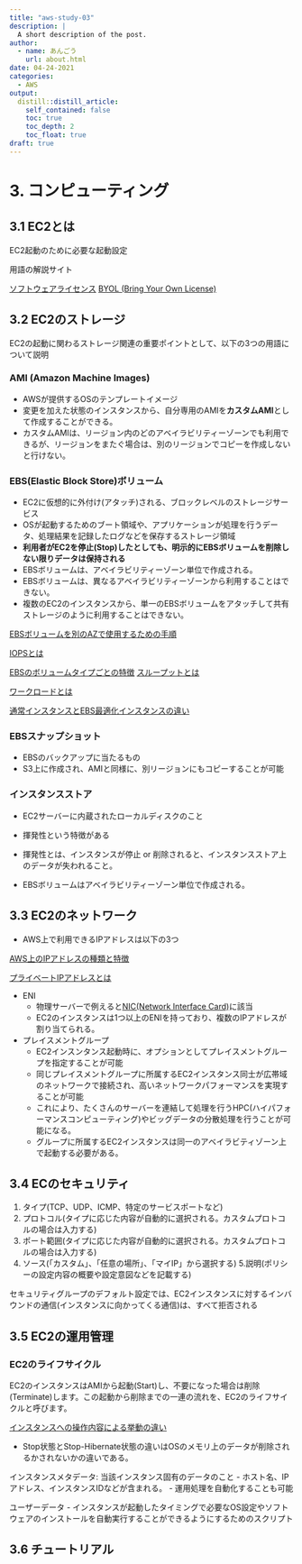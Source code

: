 ```yaml
---
title: "aws-study-03"
description: |
  A short description of the post.
author:
  - name: あんごう
    url: about.html
date: 04-24-2021
categories:
  - AWS
output:
  distill::distill_article:
    self_contained: false
    toc: true
    toc_depth: 2
    toc_float: true
draft: true
---
```


# 3. コンピューティング

## 3.1 EC2とは

EC2起動のために必要な起動設定

[](./3.1.png)

用語の解説サイト

[ソフトウェアライセンス](https://wa3.i-3-i.info/word16282.html)
[BYOL (Bring Your Own License)](https://e-words.jp/w/BYOL.html)


## 3.2 EC2のストレージ

EC2の起動に関わるストレージ関連の重要ポイントとして、以下の3つの用語について説明

### AMI (Amazon Machine Images)

- AWSが提供するOSのテンプレートイメージ
- 変更を加えた状態のインスタンスから、自分専用のAMIを**カスタムAMI**として作成することができる。
- カスタムAMIは、リージョン内のどのアベイラビリティーゾーンでも利用できるが、リージョンをまたぐ場合は、別のリージョンでコピーを作成しないと行けない。

### EBS(Elastic Block Store)ボリューム

- EC2に仮想的に外付け(アタッチ)される、ブロックレベルのストレージサービス
- OSが起動するためのブート領域や、アプリケーションが処理を行うデータ、処理結果を記録したログなどを保存するストレージ領域
- **利用者がEC2を停止(Stop)したとしても、明示的にEBSボリュームを削除しない限りデータは保持される**
- EBSボリュームは、アベイラビリティーゾーン単位で作成される。
- EBSボリュームは、異なるアベイラビリティーゾーンから利用することはできない。
- 複数のEC2のインスタンスから、単一のEBSボリュームをアタッチして共有ストレージのように利用することはできない。

[EBSボリュームを別のAZで使用するための手順](./3.2.png)

[IOPSとは](https://www.storage-channel.jp/blog/iops.html#toc-1)

[EBSのボリュームタイプごとの特徴](./3.3.png)
[スループットとは](https://e-words.jp/w/%E3%82%B9%E3%83%AB%E3%83%BC%E3%83%97%E3%83%83%E3%83%88.html#:~:text=%E3%82%B9%E3%83%AB%E3%83%BC%E3%83%97%E3%83%83%E3%83%88%E3%81%A8%E3%81%AF%E3%80%81%E6%A9%9F%E5%99%A8%E3%82%84,%E6%84%8F%E5%91%B3%E3%81%99%E3%82%8B%E3%81%93%E3%81%A8%E3%81%8C%E5%A4%9A%E3%81%84%E3%80%82)

[ワークロードとは](https://e-words.jp/w/%E3%83%AF%E3%83%BC%E3%82%AF%E3%83%AD%E3%83%BC%E3%83%89.html#:~:text=%E3%83%AF%E3%83%BC%E3%82%AF%E3%83%AD%E3%83%BC%E3%83%89%E3%81%A8%E3%81%AF%E3%80%81%E4%BB%95%E4%BA%8B,%E6%84%8F%E5%91%B3%E3%82%92%E6%8C%81%E3%81%A4%E8%8B%B1%E5%8D%98%E8%AA%9E%E3%80%82)

[通常インスタンスとEBS最適化インスタンスの違い](./3.4.ppng)

### EBSスナップショット

- EBSのバックアップに当たるもの
- S3上に作成され、AMIと同様に、別リージョンにもコピーすることが可能

### インスタンスストア

- EC2サーバーに内蔵されたローカルディスクのこと
- 揮発性という特徴がある
- 揮発性とは、インスタンスが停止 or 削除されると、インスタンスストア上のデータが失われること。

- EBSボリュームはアベイラビリティーゾーン単位で作成される。



## 3.3 EC2のネットワーク

- AWS上で利用できるIPアドレスは以下の3つ

[AWS上のIPアドレスの種類と特徴](3.5.png)

[プライベートIPアドレスとは](https://www.atmarkit.co.jp/aig/06network/privateip.html)

- ENI
  - 物理サーバーで例えると[NIC(Network Interface Card)](https://e-words.jp/w/NIC.html)に該当
  - EC2のインスタンスは1つ以上のENIを持っており、複数のIPアドレスが割り当てられる。

- プレイスメントグループ
  - EC2インスンタンス起動時に、オプションとしてプレイスメントグループを指定することが可能
  - 同じプレイスメントグループに所属するEC2インスタンス同士が広帯域のネットワークで接続され、高いネットワークパフォーマンスを実現することが可能
  - これにより、たくさんのサーバーを連結して処理を行うHPC(ハイパフォーマンスコンピューティング)やビッグデータの分散処理を行うことが可能になる。
  - グループに所属するEC2インスタンスは同一のアベイラビティゾーン上で起動する必要がある。


## 3.4 ECのセキュリティ

1. タイプ(TCP、UDP、ICMP、特定のサービスポートなど)
2. プロトコル(タイプに応じた内容が自動的に選択される。カスタムプロトコルの場合は入力する)
3. ポート範囲(タイプに応じた内容が自動的に選択される。カスタムプロトコルの場合は入力する)
4. ソース(「カスタム」、「任意の場所」、「マイIP」から選択する)
5.説明(ポリシーの設定内容の概要や設定意図などを記載する)

セキュリティグループのデフォルト設定では、EC2インスタンスに対するインバウンドの通信(インスタンスに向かってくる通信)は、すべて拒否される

## 3.5 EC2の運用管理

### EC2のライフサイクル

EC2のインスタンスはAMIから起動(Start)し、不要になった場合は削除(Terminate)します。この起動から削除までの一連の流れを、EC2のライフサイクルと呼びます。

[インスタンスへの操作内容による挙動の違い](./3.6.png)

- Stop状態とStop-Hibernate状態の違いはOSのメモリ上のデータが削除されるかされないかの違いである。

インスタンスメタデータ: 当該インスタンス固有のデータのこと
- ホスト名、IPアドレス、インスタンスIDなどが含まれる。
- 運用処理を自動化することも可能

ユーザーデータ
- インスタンスが起動したタイミングで必要なOS設定やソフトウェアのインストールを自動実行することができるようにするためのスクリプト

## 3.6 チュートリアル
